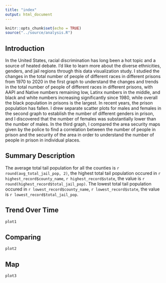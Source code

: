```yaml
---
title: "index"
output: html_document
---
```


```r
knitr::opts_chunk$set(echo = TRUE)
source("../source/analysis.R")

```


## Introduction
In the United States, racial discrimination has long been a hot topic and a source of heated debate. I'd like to learn more about the diverse ethnicities, genders, and jail regions through this data visualization study. I studied the changes in the total number of people of different races in different prisons from 1970 to 2020 in the first graph to understand the changes and trends in the total number of people of different races in different prisons, with AAPI and Native numbers remaining low, Latinx numbers in the middle, and black and white numbers increasing significantly since 1980, while overall the black population in prisons is the largest. In recent years, the prison population has fallen. I drew separate scatter plots for males and females in the second graph to establish the number of different genders in prison, and I discovered that the number of females was substantially lower than the number of males. In the third graph, I compared the area security maps given by the police to find a correlation between the number of people in prison and the security of the area in order to understand the number of people in prison in individual places.



## Summary Description
The average total tail population for all the counties is `r round(avg_total_jail_pop, 2)`, the highest total tail population occured in `r highest_record$county_name`, `r highest_record$state`, the value is `r round(highest_record$total_jail_pop)`. The lowest total tail population occured in `r lowest_record$county_name`, `r lowest_record$state`, the value is `r lowest_record$total_jail_pop`.


## Trend Over Time
```r
plot1
```


## Comparing
```r
plot2
```

## Map
```r
plot3
```

